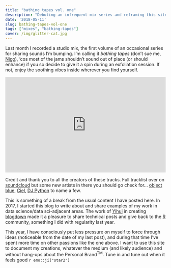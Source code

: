```yaml
---
title: "bathing tapes vol. one"
description: "Debuting an infrequent mix series and reframing this site a bit."
date: '2018-05-11'
slug: bathing-tapes-vol-one
tags: ["mixes", "bathing-tapes"]
cover: /img/glitter-cat.jpg
---
```


Last month I recorded a studio mix, the first volume of an occasional series for sharing sounds I'm bumping. I'm calling it *bathing tapes* (don't sue me, [Nigo](https://en.wikipedia.org/wiki/Nigo)), 'cos most of the jams shouldn't sound out of place (or should enhance) if you so decide to give it a spin during an exfoliation session. If not, enjoy the soothing vibes inside wherever you find yourself.

<iframe width="100%" height="300" scrolling="no" frameborder="no" allow="autoplay" src="https://w.soundcloud.com/player/?url=https%3A//api.soundcloud.com/tracks/434633817&color=%231d191f&auto_play=true&hide_related=false&show_comments=true&show_user=true&show_reposts=false&show_teaser=true&visual=true"></iframe>

Credit and thank you to all the creators of these tracks. Full tracklist over on [soundcloud](https://soundcloud.com/3w3n/bathing-tapes-vol-one) but some new artists in there you should go check for... [object blue](https://objectblue.carrd.co/), [Ciel](https://soundcloud.com/cl_lit), [DJ Python](https://soundcloud.com/wnkrs) to name a few.

This is something of a break from the usual content I have posted here. In 2017, I started this blog to write about and share examples of my work in data science/data sci-adjacent areas. The work of [Yihui](https://yihui.name/) in creating [blogdown](https://github.com/rstudio/blogdown) made it a pleasure to share technical posts and give back to the [R](https://www.r-project.org/) community, something I did with regularity last year.

This year, I have consciously put less pressure on myself to force through ideas (noticeable from the date of my last post), and during that time I've spent more time on other passions like the one above. I want to use this site to document my creations, whatever the medium (and likely audience) and without hang-ups about the Personal Brand^TM^. Tune in and tune out when it feels good `r emo::ji("star2")`